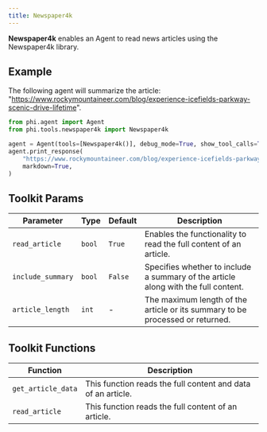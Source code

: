 ```yaml
---
title: Newspaper4k
---
```


**Newspaper4k** enables an Agent to read news articles using the Newspaper4k library.

## Example

The following agent will summarize the article: "https://www.rockymountaineer.com/blog/experience-icefields-parkway-scenic-drive-lifetime".

```python cookbook/tools/newspaper4k_tools.py
from phi.agent import Agent
from phi.tools.newspaper4k import Newspaper4k

agent = Agent(tools=[Newspaper4k()], debug_mode=True, show_tool_calls=True)
agent.print_response(
    "https://www.rockymountaineer.com/blog/experience-icefields-parkway-scenic-drive-lifetime",
    markdown=True,
)
```

## Toolkit Params

| Parameter | Type | Default | Description |
|-----------|------|---------|-------------|
| `read_article` | `bool` | `True` | Enables the functionality to read the full content of an article. |
| `include_summary` | `bool` | `False` | Specifies whether to include a summary of the article along with the full content. |
| `article_length` | `int` | - | The maximum length of the article or its summary to be processed or returned. |

## Toolkit Functions

| Function | Description |
|----------|-------------|
| `get_article_data` | This function reads the full content and data of an article. |
| `read_article` | This function reads the full content of an article. |
